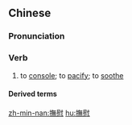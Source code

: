 {{also|抚慰}}
==Chinese==
{{zh-forms|s=抚慰}}

===Pronunciation===
{{zh-pron
|m=fǔwèi
|c=fu2 wai3
|mn=tw,xm:hú-ùi/xm:bú-ùi
|cat=v
}}

===Verb===
{{zh-verb}}

# to [[console]]; to [[pacify]]; to [[soothe]]

====Derived terms====
{{zh-der|撫慰金}}

[[zh-min-nan:撫慰]]
[[hu:撫慰]]
